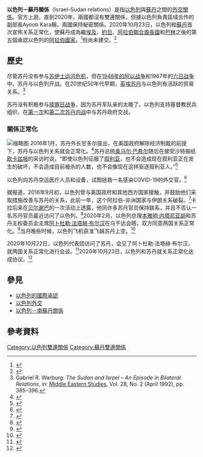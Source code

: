 {{bilateral|以色列－苏丹|Israel|Sudan}}

'''以色列－蘇丹關係'''（Israel–Sudan relations）是指[[以色列|以色列]]與[[蘇丹|蘇丹]]之間的[[外交|外交關係]]。官方上說，直到2020年，兩國都沒有雙邊關係，但據以色列負責區域合作的副部長Ayoob Kara稱，兩國保持秘密關係。2020年10月23日，以色列和[[蘇丹|蘇丹]]首次宣佈关系正常化，使蘇丹成為繼[[埃及|埃及]]、[[約旦|約旦]]、[[阿拉伯聯合酋長國|阿拉伯聯合酋長國]]和[[巴林|巴林]]之後的第五個承認以色列的[[阿拉伯世界|阿拉伯國家]]。<ref>{{cite web|title=01/24: Kara: Israel has ties with Saudi Arabia, Sudan, Oman, UAE, etc...|url=https://www.youtube.com/watch?v=HlnfeMYuXlU|date=25 January 2016|last=i24News|publisher=YouTube|accessdate=2020-10-24|archive-date=2017-12-01|archive-url=https://web.archive.org/web/20171201212458/https://www.youtube.com/watch?v=HlnfeMYuXlU|dead-url=no}}</ref>但尚未建交。<ref>{{Cite news|date=28 October 2021|title=Israel thinks Burhan’s coup is a chance for closer Sudan ties - but it will have to wait|work=Middle East Eye|url=https://www.middleeasteye.net/news/sudan-coup-israel-burhan-closer-ties-wait|access-date=14 November 2021|archive-date=2021-11-23|archive-url=https://web.archive.org/web/20211123091834/https://www.middleeasteye.net/news/sudan-coup-israel-burhan-closer-ties-wait}}</ref>

==歷史==
尽管苏丹没有参与[[苏伊士运河危机|苏伊士运河危机]]，但在[[第一次中东战争|1948年的阿以战争]]和1967年的[[第三次中东战争|六日战争]]中，苏丹与以色列开战。在20世纪50年代早期，[[英埃苏丹|英埃苏丹]]与以色列有活跃的贸易关系。<ref>Gabriel R. Warburg: ''The Sudan and Israel – An Episode in Bilateral Relations'', in: [[Middle_Eastern_Studies|Middle Eastern Studies]], Vol. 28, No. 2 (April 1992), pp. 385–396.</ref>

苏丹没有积极参与[[赎罪日战争|赎罪日战争]]，因为苏丹军队来的太晚了。以色列支持基督教民兵组织，在[[第一次苏丹内战|第一次]]和[[第二次苏丹内战|第二次苏丹内战]]中与苏丹政府交战。

===關係正常化===
{{Seealso|以色列－蘇丹和平協議}}
[[File:Minishter_of_Intelligence_of_Israel_Eli_Cohen_and_President_of_Sudan_Abdel_Fattah_al-Burhan.jpg|缩略图]]
2016年1月，苏丹外长甘多尔提出，在美国政府解除经济制裁的前提下，苏丹与以色列关系就会正常化。<ref>{{Cite web|title=Sudan said willing to consider normalizing ties with Israel|url=http://www.timesofisrael.com/sudan-said-willing-to-consider-normalizing-ties-with-israel/|accessdate=2020-10-27|last=Surkes|first=Sue|work=www.timesofisrael.com|language=en-US|archive-date=2018-06-19|archive-url=https://web.archive.org/web/20180619084819/http://www.timesofisrael.com/sudan-said-willing-to-consider-normalizing-ties-with-israel/|dead-url=no}}</ref>苏丹总统[[奥马尔·巴希尔|奥马尔·巴希尔]]随后在接受沙特报纸[[欧卡兹报|欧卡兹报]]的采访时说，“即使以色列征服了[[叙利亚|叙利亚]]，也不会造成现在叙利亚正在发生的破坏，不会造成目前被杀的人数，也不会像现在这样驱逐叙利亚人。”<ref>{{Cite web|title=Will Israel revive its relationship with Khartoum?|url=https://www.al-monitor.com/pulse/originals/2016/03/israel-africa-sudan-south-sudan-arm-deals-shady-relations.html|accessdate=2020-10-27|date=2016-03-17|last=Eldar|first=Akiva|work=Al-Monitor|language=en|archive-date=2019-04-13|archive-url=https://web.archive.org/web/20190413154436/https://www.al-monitor.com/pulse/originals/2016/03/israel-africa-sudan-south-sudan-arm-deals-shady-relations.html|dead-url=no}}</ref>

以色列向苏丹空运医疗人员和设备，试图拯救一名感染COVID-19的外交官。<ref>{{Cite web|title=Israeli MDs fly to enemy Sudan in failed bid to save diplomat behind secret ties|url=https://www.timesofisrael.com/tv-israel-sent-doctors-to-sudan-in-bid-to-save-diplomat-behind-secret-ties/|accessdate=2020-10-27|last=staff|first=T. O. I.|work=www.timesofisrael.com|language=en-US|archive-date=2020-11-25|archive-url=https://web.archive.org/web/20201125014044/https://www.timesofisrael.com/tv-israel-sent-doctors-to-sudan-in-bid-to-save-diplomat-behind-secret-ties/|dead-url=no}}</ref>

据报道，2016年9月初，以色列曾与美国政府和其他西方国家接触，并鼓励他们采取措施改善与苏丹的关系，此前一年，这个阿拉伯-非洲国家与伊朗关系破裂。<ref>{{Cite web|title=Israel urges U.S., Europe to bolster ties with Sudan, citing apparent split with Iran|url=https://www.haaretz.com/israel-news/.premium-israel-urges-u-s-europe-to-bolster-ties-with-sudan-1.5438158|accessdate=2020-10-27|work=Haaretz.com|language=en|archive-date=2020-10-13|archive-url=https://web.archive.org/web/20201013004924/https://www.haaretz.com/israel-news/.premium-israel-urges-u-s-europe-to-bolster-ties-with-sudan-1.5438158|dead-url=no}}</ref>卡拉后来在[[贝尔谢巴|贝尔谢巴]]的一次活动上透露，他同许多苏丹官员保持联系，并且不否认一名苏丹官员最近访问了以色列。<ref>{{Cite web|title=معاريف: مسؤول سوداني زار تل أبيب.. ووزير إسرائيلي: 'لا تورطوني'|url=https://www.elbalad.news/2641791|accessdate=2020-10-27|date=2017-02-25|work=صدى البلد|archive-date=2018-05-20|archive-url=https://web.archive.org/web/20180520225648/https://www.elbalad.news/2641791|dead-url=no}}</ref>2020年2月，以色列总理[[本雅明·内塔尼亚胡|本雅明·内塔尼亚胡]]和苏丹主权委员会主席[[阿卜杜勒·法塔赫·阿卜杜勒拉赫曼·布尔汉|阿卜杜勒·法塔赫·布尔汉]]在乌干达会晤，双方同意两国关系正常化。<ref>{{Cite web|title=Netanyahu, Sudanese leader meet in Uganda, agree to start normalizing ties|url=https://www.haaretz.com/israel-news/.premium-alongside-netanyahu-ugandan-president-says-he-s-considering-embassy-in-jerusalem-1.8492154|accessdate=2020-10-27|work=Haaretz.com|language=en|archive-date=2020-10-18|archive-url=https://web.archive.org/web/20201018151627/https://www.haaretz.com/israel-news/.premium-alongside-netanyahu-ugandan-president-says-he-s-considering-embassy-in-jerusalem-1.8492154|dead-url=no}}</ref>当月晚些时候，以色列飞机获准飞越苏丹上空。<ref>{{Cite news|title=Netanyahu says Israeli planes have started overflying Sudan|url=https://www.reuters.com/article/us-israel-sudan-idUSKBN20A0NK|newspaper=Reuters|date=2020-02-17|accessdate=2020-10-27|language=en|first=Dan|last=Williams|archive-date=2020-12-11|archive-url=https://web.archive.org/web/20201211135312/https://www.reuters.com/article/us-israel-sudan-idUSKBN20A0NK|dead-url=no}}</ref>

2020年10月22日，以色列代表团访问了苏丹，会见了阿卜杜勒·法塔赫·布尔汉，就两国关系正常化进行会谈。<ref>{{Cite web|title=Israel delegation visits Sudan in push to normalise ties|url=https://www.aljazeera.com/news/2020/10/22/israel-delegation-visited-sudan-in-push-to-normalise-ties|accessdate=2020-10-27|work=www.aljazeera.com|language=en|archive-date=2020-10-23|archive-url=https://web.archive.org/web/20201023201026/https://www.aljazeera.com/news/2020/10/22/israel-delegation-visited-sudan-in-push-to-normalise-ties|dead-url=no}}</ref>2020年10月23日，以色列和苏丹就关系正常化达成协议。<ref>{{Cite news|title=Israel, Sudan Agree to Normalize Ties in U.S.-Brokered Deal|url=https://www.wsj.com/articles/israel-sudan-agree-to-normalize-ties-in-u-s-brokered-deal-11603469178|newspaper=Wall Street Journal|date=2020-10-23|accessdate=2020-10-27|issn=0099-9660|language=en-US|first=Felicia Schwartz and Nicholas|last=Bariyo|archive-date=2020-10-23|archive-url=https://web.archive.org/web/20201023212501/https://www.wsj.com/articles/israel-sudan-agree-to-normalize-ties-in-u-s-brokered-deal-11603469178|dead-url=no}}</ref>

==參見==
*[[以色列的國際承認|以色列的國際承認]]
*[[以色列外交|以色列外交]]
*[[以色列－南蘇丹關係|以色列－南蘇丹關係]]

==參考資料==
{{Reflist}}
{{以色列外交}}
{{苏丹外交}}
[[Category:以色列雙邊關係|Category:以色列雙邊關係]]
[[Category:蘇丹雙邊關係|Category:蘇丹雙邊關係]]